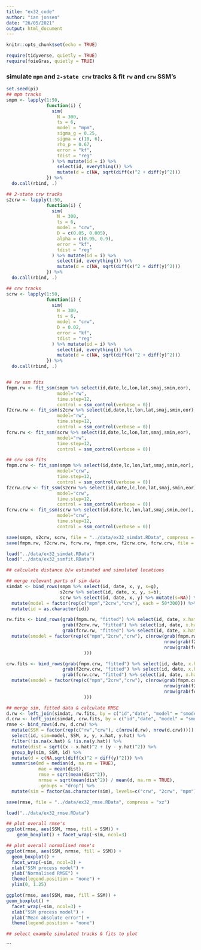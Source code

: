 ```yaml
---
title: "ex32_code"
author: "ian jonsen"
date: "26/05/2021"
output: html_document
---
```


```r
knitr::opts_chunk$set(echo = TRUE)
```

```r
require(tidyverse, quietly = TRUE)
require(foieGras, quietly = TRUE)
```

### simulate `mpm` and `2-state crw` tracks & fit `rw` and `crw` SSM's
```r
set.seed(pi)
## mpm tracks
smpm <- lapply(1:50,
               function(i) {
                 sim(
                   N = 300,
                   ts = 6,
                   model = "mpm",
                   sigma_g = 0.25,
                   sigma = c(10, 6),
                   rho_p = 0.67,
                   error = "kf",
                   tdist = "reg"
                 ) %>% mutate(id = i) %>%
                   select(id, everything()) %>%
                   mutate(d = c(NA, sqrt(diff(x)^2 + diff(y)^2)))
               }) %>%
  do.call(rbind, .)

## 2-state crw tracks
s2crw <- lapply(1:50,
               function(i) {
                 sim(
                   N = 300,
                   ts = 6,
                   model = "crw",
                   D = c(0.05, 0.005),
                   alpha = c(0.95, 0.9),
                   error = "kf",
                   tdist = "reg"
                 ) %>% mutate(id = i) %>%
                   select(id, everything()) %>%
                   mutate(d = c(NA, sqrt(diff(x)^2 + diff(y)^2)))
               }) %>%
  do.call(rbind, .)

## crw tracks
scrw <- lapply(1:50,
               function(i) {
                 sim(
                   N = 300,
                   ts = 6,
                   model = "crw",
                   D = 0.02,
                   error = "kf",
                   tdist = "reg"
                 ) %>% mutate(id = i) %>%
                   select(id, everything()) %>%
                   mutate(d = c(NA, sqrt(diff(x)^2 + diff(y)^2)))
               }) %>%
  do.call(rbind, .)


## rw ssm fits
fmpm.rw <- fit_ssm(smpm %>% select(id,date,lc,lon,lat,smaj,smin,eor), 
                   model="rw", 
                   time.step=12,
                   control = ssm_control(verbose = 0))
f2crw.rw <- fit_ssm(s2crw %>% select(id,date,lc,lon,lat,smaj,smin,eor), 
                   model="rw", 
                   time.step=12,
                   control = ssm_control(verbose = 0))
fcrw.rw <- fit_ssm(scrw %>% select(id,date,lc,lon,lat,smaj,smin,eor), 
                   model="rw", 
                   time.step=12,
                   control = ssm_control(verbose = 0))

## crw ssm fits
fmpm.crw <- fit_ssm(smpm %>% select(id,date,lc,lon,lat,smaj,smin,eor), 
                   model="crw", 
                   time.step=12,
                   control = ssm_control(verbose = 0))
f2crw.crw <- fit_ssm(s2crw %>% select(id,date,lc,lon,lat,smaj,smin,eor), 
                   model="crw", 
                   time.step=12,
                   control = ssm_control(verbose = 0))
fcrw.crw <- fit_ssm(scrw %>% select(id,date,lc,lon,lat,smaj,smin,eor), 
                   model="crw", 
                   time.step=12,
                   control = ssm_control(verbose = 0))

save(smpm, s2crw, scrw, file = "../data/ex32_simdat.RData", compress = "xz")
save(fmpm.rw, f2crw.rw, fcrw.rw, fmpm.crw, f2crw.crw, fcrw.crw, file = "../data/ex32_ssmfit.RData", compress = "xz")
```

```r
load("../data/ex32_simdat.RData")
load("../data/ex32_ssmfit.RData")

## calculate distance b/w estimated and simulated locations

## merge relevant parts of sim data
simdat <- bind_rows(smpm %>% select(id, date, x, y, s=g),
                    s2crw %>% select(id, date, x, y, s=b),
                    scrw %>% select(id, date, x, y) %>% mutate(s=NA)) %>%
  mutate(model = factor(rep(c("mpm","2crw","crw"), each = 50*300))) %>%
  mutate(id = as.character(id))

rw.fits <- bind_rows(grab(fmpm.rw, "fitted") %>% select(id, date, x.hat=x, y.hat=y),
                     grab(f2crw.rw, "fitted") %>% select(id, date, x.hat=x, y.hat=y),
                     grab(fcrw.rw, "fitted") %>% select(id, date, x.hat=x, y.hat=y)) %>%
  mutate(smodel = factor(rep(c("mpm","2crw","crw"), c(nrow(grab(fmpm.rw, "f")),
                                                           nrow(grab(f2crw.rw, "f")),
                                                           nrow(grab(fcrw.rw, "f")))
                             )))

crw.fits <- bind_rows(grab(fmpm.crw, "fitted") %>% select(id, date, x.hat=x, y.hat=y),
                     grab(f2crw.crw, "fitted") %>% select(id, date, x.hat=x, y.hat=y),
                     grab(fcrw.crw, "fitted") %>% select(id, date, x.hat=x, y.hat=y)) %>%
  mutate(smodel = factor(rep(c("mpm","2crw","crw"), c(nrow(grab(fmpm.crw, "f")),
                                                           nrow(grab(f2crw.crw, "f")),
                                                           nrow(grab(fcrw.crw, "f")))
                             )))

## merge sim, fitted data & calculate RMSE
d.rw <- left_join(simdat, rw.fits, by = c("id","date", "model" = "smodel")) 
d.crw <- left_join(simdat, crw.fits, by = c("id","date", "model" = "smodel"))
rmse <- bind_rows(d.rw, d.crw) %>%
  mutate(SSM = factor(rep(c("rw","crw"), c(nrow(d.rw), nrow(d.crw))))) %>%
  select(id, sim=model, SSM, x, y, x.hat, y.hat) %>%
  filter(!is.na(x.hat) & !is.na(y.hat)) %>%
  mutate(dist = sqrt((x - x.hat)^2 + (y - y.hat)^2)) %>%
  group_by(sim, SSM, id) %>%
  mutate(d = c(NA,sqrt(diff(x)^2 + diff(y)^2))) %>%
  summarise(md = median(d, na.rm = TRUE),
            mae = mean(dist),
            rmse = sqrt(mean(dist^2)), 
            nrmse = sqrt(mean(dist^2)) / mean(d, na.rm = TRUE), 
            .groups = "drop") %>%
  mutate(sim = factor(as.character(sim), levels=c("crw", "2crw", "mpm"), labels=c("CRW", "2-CRW", "MPM"), ordered=TRUE))

save(rmse, file = "../data/ex32_rmse.RData", compress = "xz")
```


```r
load("../data/ex32_rmse.RData")

## plot overall rmse's
ggplot(rmse, aes(SSM, rmse, fill = SSM)) +
    geom_boxplot() + facet_wrap(~sim, ncol=3)

## plot overall normalised rmse's
ggplot(rmse, aes(SSM, nrmse, fill = SSM)) +
  geom_boxplot() + 
  facet_wrap(~sim, ncol=3) +
  xlab("SSM process model") +
  ylab("Normalised RMSE") +
  theme(legend.position = "none") +
  ylim(0, 1.25)

ggplot(rmse, aes(SSM, mae, fill = SSM)) +
geom_boxplot() + 
  facet_wrap(~sim, ncol=3) +
  xlab("SSM process model") +
  ylab("Mean absolute error") +
  theme(legend.position = "none")

## select example simulated tracks & fits to plot

```





```

